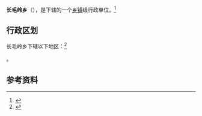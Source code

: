 {{中国乡级行政区|54/21/24/207/000}}

'''长毛岭乡'''（{{bo|z=ཁྲ་མོ་གླིང་}}），是{{PRC admin/fullname|54/21/24/207/000|3}}下辖的一个[[乡镇|乡镇]]级行政单位。<ref>{{PRC admin/ref sgc|{{PRC admin/parent|54/21/24/207/000}}}}</ref>

== 行政区划 ==

长毛岭乡下辖以下地区：<ref>{{PRC admin/ref sgc|54/21/24/207/000}}</ref>

{{PRC admin/children|54/21/24/207/000}}。

== 参考资料 ==

{{reflist}}

{{行政区划小作品}}
{{PRC admin/navcat|54/21/24/207/000}}
